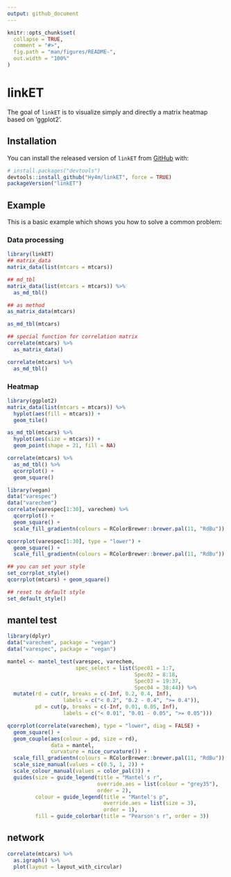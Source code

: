 ```yaml
---
output: github_document
---
```


<!-- README.md is generated from README.Rmd. Please edit that file -->

```r
knitr::opts_chunk$set(
  collapse = TRUE,
  comment = "#>",
  fig.path = "man/figures/README-",
  out.width = "100%"
)
```

# linkET

<!-- badges: start -->
<!-- badges: end -->

The goal of `linkET` is to visualize simply and directly a matrix heatmap based
on 'ggplot2'.

## Installation

You can install the released version of `linkET` from [GitHub](https://github.com/) with:

``` r
# install.packages("devtools")
devtools::install_github("Hy4m/linkET", force = TRUE)
packageVersion("linkET")
```
## Example

This is a basic example which shows you how to solve a common problem:

### Data processing

```r
library(linkET)
## matrix_data
matrix_data(list(mtcars = mtcars))

## md_tbl
matrix_data(list(mtcars = mtcars)) %>% 
  as_md_tbl()

## as method
as_matrix_data(mtcars)

as_md_tbl(mtcars)

## special function for correlation matrix
correlate(mtcars) %>% 
  as_matrix_data()

correlate(mtcars) %>% 
  as_md_tbl()
```

### Heatmap

```r
library(ggplot2)
matrix_data(list(mtcars = mtcars)) %>% 
  hyplot(aes(fill = mtcars)) +
  geom_tile()

as_md_tbl(mtcars) %>% 
  hyplot(aes(size = mtcars)) +
  geom_point(shape = 21, fill = NA)

correlate(mtcars) %>% 
  as_md_tbl() %>% 
  qcorrplot() +
  geom_square()

library(vegan)
data("varespec")
data("varechem")
correlate(varespec[1:30], varechem) %>% 
  qcorrplot() +
  geom_square() +
  scale_fill_gradientn(colours = RColorBrewer::brewer.pal(11, "RdBu"))

qcorrplot(varespec[1:30], type = "lower") +
  geom_square() +
  scale_fill_gradientn(colours = RColorBrewer::brewer.pal(11, "RdBu"))

## you can set your style
set_corrplot_style()
qcorrplot(mtcars) + geom_square()

## reset to default style
set_default_style()
```

## mantel test

```r
library(dplyr)
data("varechem", package = "vegan")
data("varespec", package = "vegan")

mantel <- mantel_test(varespec, varechem,
                      spec_select = list(Spec01 = 1:7,
                                         Spec02 = 8:18,
                                         Spec03 = 19:37,
                                         Spec04 = 38:44)) %>% 
  mutate(rd = cut(r, breaks = c(-Inf, 0.2, 0.4, Inf),
                  labels = c("< 0.2", "0.2 - 0.4", ">= 0.4")),
         pd = cut(p, breaks = c(-Inf, 0.01, 0.05, Inf),
                  labels = c("< 0.01", "0.01 - 0.05", ">= 0.05")))

qcorrplot(correlate(varechem), type = "lower", diag = FALSE) +
  geom_square() +
  geom_couple(aes(colour = pd, size = rd), 
              data = mantel, 
              curvature = nice_curvature()) +
  scale_fill_gradientn(colours = RColorBrewer::brewer.pal(11, "RdBu")) +
  scale_size_manual(values = c(0.5, 1, 2)) +
  scale_colour_manual(values = color_pal(3)) +
  guides(size = guide_legend(title = "Mantel's r",
                             override.aes = list(colour = "grey35"), 
                             order = 2),
         colour = guide_legend(title = "Mantel's p", 
                               override.aes = list(size = 3), 
                               order = 1),
         fill = guide_colorbar(title = "Pearson's r", order = 3))
```

## network

```r
correlate(mtcars) %>% 
  as.igraph() %>% 
  plot(layout = layout_with_circular)
```

